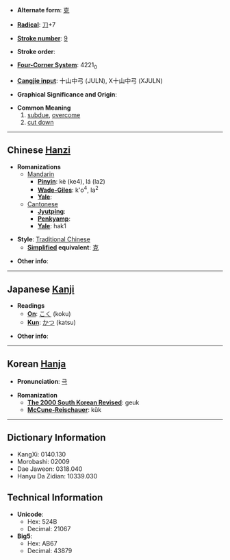 * '''Alternate form''': [[克]]

* '''[[Wiktionary:Chinese radical index| Radical]]''': [[Wiktionary:Chinese radical index 刀|刀]]+7

* '''[[Wiktionary:Chinese total strokes index|Stroke number]]''': [[Wiktionary:Chinese total strokes index 9|9]]

* '''Stroke order''': 

* '''[[Wiktionary:Chinese four corner index|Four-Corner System]]''': 4221<sub>0</sub>

* '''[[Wiktionary:Chinese Cangjie index|Cangjie input]]''': 十山中弓 (JULN), X十山中弓 (XJULN)

* '''Graphical Significance and Origin''': 

* '''Common Meaning'''
*#[[subdue]], [[overcome]]
*# [[cut down]]

----

== Chinese [[Hanzi]] ==

* '''Romanizations'''
** [[Mandarin]]
*** '''[[Pinyin]]''': kè (ke4), lá (la2)
*** '''[[Wade-Giles]]''': k'o<sup>4</sup>, la<sup>2</sup>
*** '''[[Yale]]''': 
**[[Cantonese]]
***'''[[Jyutping]]''':
***'''[[Penkyamp]]''': 
***'''[[Yale]]''': hak1

* '''Style''': [[Traditional Chinese]] 
** '''[[Simplified Chinese|Simplified]] equivalent''': [[克]]

* '''Other info''': 

----

== Japanese [[Kanji]] ==

* '''Readings'''
** '''[[On]]''': [[こく]] (koku)
** '''[[Kun]]''': [[かつ]] (katsu)

* '''Other info''':  

----

== Korean [[Hanja]] ==

* '''Pronunciation''': [[극]]

* '''Romanization'''
** '''[[The 2000 South Korean Revised Romanization|The 2000 South Korean Revised]]''': geuk
** '''[[McCune-Reischauer]]''': kŭk

----

== Dictionary Information ==

* KangXi: 0140.130
* Morobashi: 02009
* Dae Jaweon: 0318.040
* Hanyu Da Zidian: 10339.030

== Technical Information ==

* '''Unicode''':
** Hex: 524B
** Decimal: 21067
* '''Big5''':
** Hex: AB67
** Decimal: 43879